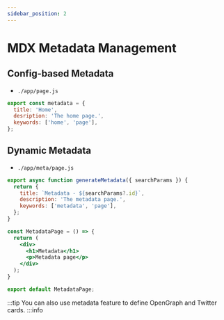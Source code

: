 ```yaml
---
sidebar_position: 2
---
```


# MDX Metadata Management
## Config-based Metadata
- `./app/page.js`
```jsx
export const metadata = {
  title: 'Home',
  desription: 'The home page.',
  keywords: ['home', 'page'],
};
```

## Dynamic Metadata
- `./app/meta/page.js`
```jsx
export async function generateMetadata({ searchParams }) {
  return {
    title: `Metadata - ${searchParams?.id}`,
    description: 'The metadata page.',
    keywords: ['metadata', 'page'],
  };
}

const MetadataPage = () => {
  return (
    <div>
      <h1>Metadata</h1>
      <p>Metadata page</p>
    </div>
  );
}

export default MetadataPage;
```

:::tip
You can also use metadata feature to define OpenGraph and Twitter cards.
:::info
<JLayout/>